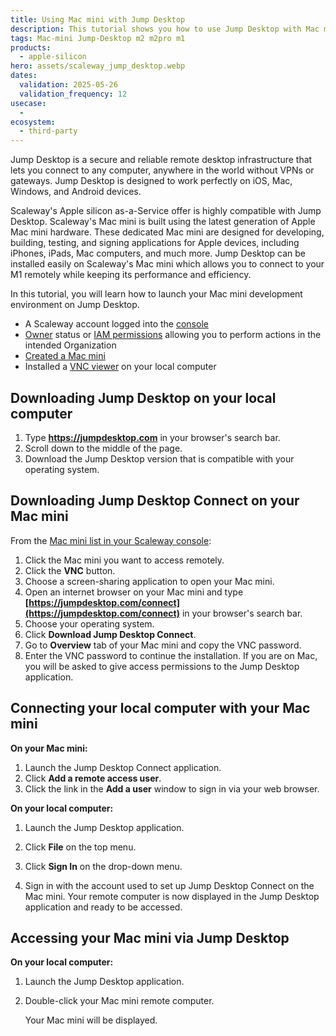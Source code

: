 ```yaml
---
title: Using Mac mini with Jump Desktop
description: This tutorial shows you how to use Jump Desktop with Mac mini
tags: Mac-mini Jump-Desktop m2 m2pro m1
products:
  - apple-silicon
hero: assets/scaleway_jump_desktop.webp
dates:
  validation: 2025-05-26
  validation_frequency: 12
usecase:
  -
ecosystem:
  - third-party
---
```



Jump Desktop is a secure and reliable remote desktop infrastructure that lets you connect to any computer, anywhere in the world without VPNs or gateways. Jump Desktop is designed to work perfectly on iOS, Mac, Windows, and Android devices.

Scaleway's Apple silicon as-a-Service offer is highly compatible with Jump Desktop. Scaleway's Mac mini is built using the latest generation of Apple Mac mini hardware. These dedicated Mac mini are designed for developing, building, testing, and signing applications for Apple devices, including iPhones, iPads, Mac computers, and much more. Jump Desktop can be installed easily on Scaleway's Mac mini which allows you to connect to your M1 remotely while keeping its performance and efficiency.

In this tutorial, you will learn how to launch your Mac mini development environment on Jump Desktop.

<Requirements />

- A Scaleway account logged into the [console](https://console.scaleway.com)
- [Owner](/iam/concepts/#owner) status or [IAM permissions](/iam/concepts/#permission) allowing you to perform actions in the intended Organization
- [Created a Mac mini](/apple-silicon/how-to/create-mac-mini/)
- Installed a [VNC viewer](https://www.tightvnc.com/) on your local computer

## Downloading Jump Desktop on your local computer

1. Type **https://jumpdesktop.com** in your browser's search bar.
2. Scroll down to the middle of the page.
3. Download the Jump Desktop version that is compatible with your operating system.

## Downloading Jump Desktop Connect on your Mac mini

From the [Mac mini list in your Scaleway console](https://console.scaleway.com/asaas/servers):

1. Click the Mac mini you want to access remotely.
2. Click the **VNC** button.
3. Choose a screen-sharing application to open your Mac mini.
4. Open an internet browser on your Mac mini and type **[https://jumpdesktop.com/connect](https://jumpdesktop.com/connect)** in your browser's search bar.
5. Choose your operating system.
6. Click **Download Jump Desktop Connect**.
7. Go to **Overview** tab of your Mac mini and copy the VNC password.
8. Enter the VNC password to continue the installation.
    <Message type="note">
      If you are on Mac, you will be asked to give access permissions to the Jump Desktop application.
    </Message>

## Connecting your local computer with your Mac mini

**On your Mac mini:**

1. Launch the Jump Desktop Connect application.
2. Click **Add a remote access user**.
3. Click the link in the **Add a user** window to sign in via your web browser.

**On your local computer:**

1. Launch the Jump Desktop application.
2. Click **File** on the top menu.
3. Click **Sign In** on the drop-down menu.
4. Sign in with the account used to set up Jump Desktop Connect on the Mac mini.
    <Message type="note">
    Your remote computer is now displayed in the Jump Desktop application and ready to be accessed.

    </Message>

## Accessing your Mac mini via Jump Desktop

**On your local computer:**

1. Launch the Jump Desktop application.
2. Double-click your Mac mini remote computer.

    Your Mac mini will be displayed.

<ClickableBanner
  productLogo="generic"
  title="Remotely access your machines with Jump Desktop on Scaleway."
  url="https://account.scaleway.com/register"
  label="Create your account"
/>